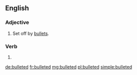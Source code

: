 ==English==

===Adjective===
{{en-adj|-}}

# {{context|of [[text]]|lang=en}} Set off by [[bullet]]s.

===Verb===
{{head|en}}

# {{en-past of|bullet}}

[[de:bulleted]]
[[fr:bulleted]]
[[mg:bulleted]]
[[pl:bulleted]]
[[simple:bulleted]]
